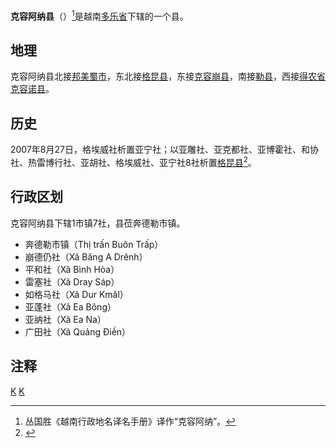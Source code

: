 {{Infobox Settlement
|name                   = 克容阿纳县
|settlement_type        = 县
|official_name          = 
|other_name             = 
|native_name            = {{lang|vi|Huyện Krông Ana}}
|nickname               = 
|motto                  = 
|image_skyline          = Draynur falls.jpg
|imagesize              = 
|image_caption          = 
|image_flag             = 
|flag_size              = 
|image_seal             = 
|seal_size              = 
|image_shield           = 
|shield_size            = 
|image_blank_emblem     = 
|blank_emblem_size      = 
|image_map              = {{Infobox mapframe|frame-width=250|zoom=09}}
|mapsize                = 
|map_caption            = 
|image_map1             = 
|mapsize1               = 
|map_caption1           = 
|pushpin_map            = Vietnam
|pushpin_label_position = bottom
|pushpin_map_caption    = 
|pushpin_map1           = 
|pushpin_label_position1= 
|pushpin_map_caption1   = 
|subdivision_type       = 国家
|subdivision_name       = {{flag|Vietnam}}
|subdivision_type1      = [[越南行政区划|省]]
|subdivision_name1      = [[多乐省|多乐省]]
|subdivision_type2      = 行政区划
|subdivision_name2      = 1市镇7社
|subdivision_type3      = 
|subdivision_name3      = 
|seat_type              = 县莅
|seat                   = {{link-vi|奔德勒市镇|Buôn Trấp}}
|government_type        = 
|leader_title           = 
|leader_name            = 
|leader_title1          = 
|leader_name1           = 
|established_title      = 
|established_date       = 
|area_magnitude         = 
|unit_pref              = 
|area_footnotes         = 
|area_total_km2         = 356.09
|area_land_km2          = 
|area_water_km2         = 
|area_water_percent     = 
|area_urban_km2         = 
|area_metro_km2         = 
|population_as_of       = 2019年
|population_footnotes   = 
|population_note        = 
|population_total       = 95210
|population_density_km2 = auto
|population_metro             = 
|population_density_metro_km2 = 
|population_urban             = 
|population_density_urban_km2 = 
|timezone               = [[越南标准时间|越南标准时间]]
|utc_offset             = +7
|elevation_footnotes    = 
|elevation_m            = 
|coor_type              = 
|coordinates            = 
|postal_code_type       = 
|postal_code            = 
|area_code              = 
|website                = [http://krongana.daklak.gov.vn 克容阿纳县电子信息门户网站]
|footnotes              = 
}}
'''克容阿纳县'''（{{vie|v='''Huyện Krông Ana'''}}）<ref>丛国胜《越南行政地名译名手册》译作“克容阿纳”。</ref>是越南[[多乐省|多乐省]]下辖的一个县。

==地理==
克容阿纳县北接[[邦美蜀市|邦美蜀市]]，东北接[[格昆县|格昆县]]，东接[[克容崩县|克容崩县]]，南接[[勒县|勒县]]，西接[[得农省|得农省]][[克容诺县|克容诺县]]。

==历史==
2007年8月27日，格埃威社析置亚宁社；以亚雕社、亚克都社、亚博霍社、和协社、热雷博行社、亚胡社、格埃威社、亚宁社8社析置[[格昆县|格昆县]]<ref>{{Cite web |url=https://thuvienphapluat.vn/van-ban/Bo-may-hanh-chinh/Nghi-dinh-137-2007-ND-CP-dieu-chinh-dia-gioi-hanh-chinh-xa-de-thanh-lap-xa-thuoc-huyen-Krong-Ana-Ea-Kar-Krong-Buk-M-Drak-Ea-H-Leo-54828.aspx |title=Nghị định 137/2007/NĐ-CP về việc điều chỉnh địa giới hành chính xã để thành lập xã thuộc các huyện: Krông Ana, Ea Kar, Krông Búk, M'Drắk, Ea H'Leo; điều chỉnh địa giới hành chính huyện Krông Ana để thành lập huyện Cư Kuin, tỉnh Đắk Lắk |accessdate=2020-04-26 |archive-date=2020-04-01 |archive-url=https://web.archive.org/web/20200401165528/https://thuvienphapluat.vn/van-ban/Bo-may-hanh-chinh/Nghi-dinh-137-2007-ND-CP-dieu-chinh-dia-gioi-hanh-chinh-xa-de-thanh-lap-xa-thuoc-huyen-Krong-Ana-Ea-Kar-Krong-Buk-M-Drak-Ea-H-Leo-54828.aspx |dead-url=no }}</ref>。

==行政区划==
克容阿纳县下辖1市镇7社，县莅奔德勒市镇。
*奔德勒市镇（Thị trấn Buôn Trấp）
*崩德仍社（Xã Băng A Drênh）
*平和社（Xã Bình Hòa）
*雷塞社（Xã Dray Sáp）
*如格马社（Xã Dur Kmăl）
*亚蓬社（Xã Ea Bông）
*亚纳社（Xã Ea Na）
*广田社（Xã Quảng Điền）

==注释==
{{reflist}}

{{多乐省行政区划}}
{{越南西原之县市镇区域划分}}

[[Category:越南县份|K]]
[[Category:多乐省|K]]